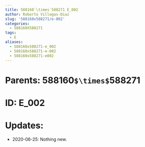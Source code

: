 ```yaml
---
title: 588160`\times`588271 E_002
author: Roberto Villegas-Diaz
slug: '588160x588271/e-002'
categories:
  - 588160X588271
tags:
  - E
aliases:
  - 588160x588271-e_002
  - 588160x588271-e-002
  - 588160x588271-e002
---
```


# **Parents**: 588160`$\times$`588271
# **ID**: E_002
# **Updates**: 
 - 2020-06-25: Nothing new.
